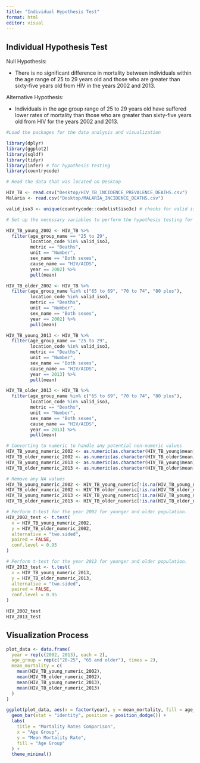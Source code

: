 ```yaml
---
title: "Individual Hypothesis Test"
format: html
editor: visual
---
```


## Individual Hypothesis Test

Null Hypothesis:

-   There is no significant difference in mortality between individuals within the age range of 25 to 29 years old and those who are greater than sixty-five years old from HIV in the years 2002 and 2013.​

Alternative Hypothesis:

-   Individuals in the age group range of 25 to 29 years old have suffered lower rates of mortality than those who are greater than sixty-five years old from HIV for the years 2002 and 2013.​​

```r

#Load the packages for the data analysis and visualization

library(dplyr)
library(ggplot2)
library(sqldf)
library(tidyr)
library(infer) # for hypothesis testing
library(countrycode)

```

```r
# Read the data that was located on Desktop 

HIV_TB <- read.csv("Desktop/HIV_TB_INCIDENCE_PREVALENCE_DEATHS.csv")
Malaria <- read.csv("Desktop/MALARIA_INCIDENCE_DEATHS.csv")

valid_iso3 <- unique(countrycode::codelist$iso3c) # checks for valid iso3 codes

# Set up the necessary variables to perform the hypothesis testing for the difference in the mean mortality rate for the years 2002 and 2013. 

HIV_TB_young_2002 <- HIV_TB %>%
  filter(age_group_name == "25 to 29",
         location_code %in% valid_iso3,
         metric == "Deaths",
         unit == "Number",
         sex_name == "Both sexes",
         cause_name == "HIV/AIDS",
         year == 2002) %>%
         pull(mean)

HIV_TB_older_2002 <- HIV_TB %>%
  filter(age_group_name %in% c("65 to 69", "70 to 74", "80 plus"),
         location_code %in% valid_iso3,
         metric == "Deaths",
         unit == "Number",
         sex_name == "Both sexes",
         year == 2002) %>%
         pull(mean)

HIV_TB_young_2013 <- HIV_TB %>%
  filter(age_group_name == "25 to 29",
         location_code %in% valid_iso3,
         metric == "Deaths",
         unit == "Number",
         sex_name == "Both sexes",
         cause_name == "HIV/AIDS",
         year == 2013) %>%
         pull(mean)

HIV_TB_older_2013 <- HIV_TB %>%
  filter(age_group_name %in% c("65 to 69", "70 to 74", "80 plus"),
         location_code %in% valid_iso3,
         metric == "Deaths",
         unit == "Number",
         sex_name == "Both sexes",
         cause_name == "HIV/AIDS", 
         year == 2013) %>%
         pull(mean)

# Converting to numeric to handle any potential non-numeric values
HIV_TB_young_numeric_2002 <- as.numeric(as.character(HIV_TB_young$mean))
HIV_TB_older_numeric_2002 <- as.numeric(as.character(HIV_TB_older$mean))
HIV_TB_young_numeric_2013 <- as.numeric(as.character(HIV_TB_young$mean))
HIV_TB_older_numeric_2013 <- as.numeric(as.character(HIV_TB_older$mean))

# Remove any NA values
HIV_TB_young_numeric_2002 <- HIV_TB_young_numeric[!is.na(HIV_TB_young_numeric)]
HIV_TB_older_numeric_2002 <- HIV_TB_older_numeric[!is.na(HIV_TB_older_numeric)]
HIV_TB_young_numeric_2013 <- HIV_TB_young_numeric[!is.na(HIV_TB_young_numeric)]
HIV_TB_older_numeric_2013 <- HIV_TB_older_numeric[!is.na(HIV_TB_older_numeric)]

# Perform t-test for the year 2002 for younger and older population.
HIV_2002_test <- t.test(
  x = HIV_TB_young_numeric_2002, 
  y = HIV_TB_older_numeric_2002, 
  alternative = "two.sided",
  paired = FALSE, 
  conf.level = 0.95
)

# Perform t-test for the year 2013 for younger and older population.
HIV_2013_test <- t.test(
  x = HIV_TB_young_numeric_2013, 
  y = HIV_TB_older_numeric_2013, 
  alternative = "two.sided",
  paired = FALSE,
  conf.level = 0.95
)

HIV_2002_test
HIV_2013_test

```

## Visualization Process 

```r

plot_data <- data.frame(
  year = rep(c(2002, 2013), each = 2),
  age_group = rep(c("20-25", "65 and older"), times = 2),
  mean_mortality = c(
    mean(HIV_TB_young_numeric_2002),
    mean(HIV_TB_older_numeric_2002),
    mean(HIV_TB_young_numeric_2013),
    mean(HIV_TB_older_numeric_2013)
  )
)

ggplot(plot_data, aes(x = factor(year), y = mean_mortality, fill = age_group)) +
  geom_bar(stat = "identity", position = position_dodge()) +
  labs(
    title = "Mortality Rates Comparison",
    x = "Age Group",
    y = "Mean Mortality Rate",
    fill = "Age Group"
  ) +
  theme_minimal()
```
